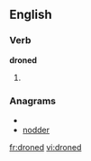 
==English==

===Verb===
'''droned'''

# {{past of|[[drone]]}}

===Anagrams===
* {{alphagram|ddenor}}
* [[nodder#English|nodder]]


[[fr:droned]]
[[vi:droned]]